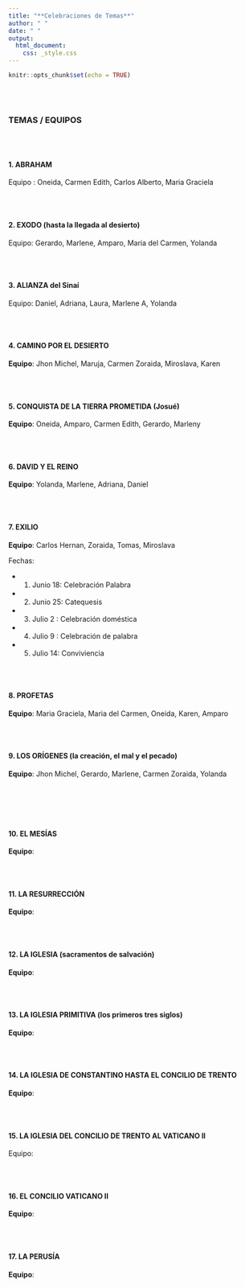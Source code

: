 ```yaml
---
title: "**Celebraciones de Temas**"
author: " "
date: " "
output: 
  html_document:
    css: _style.css
---
```



```r
knitr::opts_chunk$set(echo = TRUE)
```

</br></br>

###  **TEMAS / EQUIPOS**

</br></br>

#### **1. ABRAHAM**

Equipo : Oneida, Carmen Edith, Carlos Alberto, Maria Graciela

</br></br>

#### **2. EXODO (hasta la llegada al desierto)**

Equipo: Gerardo, Marlene, Amparo, Maria del Carmen, Yolanda

</br></br>


#### **3. ALIANZA del Sinaí**

Equipo: Daniel, Adriana, Laura, Marlene A, Yolanda

</br></br>

#### **4. CAMINO POR EL DESIERTO**

**Equipo**: Jhon Michel, Maruja, Carmen Zoraida, Miroslava, Karen

</br></br>

#### **5. CONQUISTA DE LA TIERRA PROMETIDA (Josué)**

**Equipo**: Oneida, Amparo, Carmen Edith, Gerardo, Marleny

</br></br>


#### **6. DAVID Y EL REINO**

**Equipo**: Yolanda, Marlene, Adriana, Daniel

</br></br>


#### **7. EXILIO**

**Equipo**: Carlos Hernan, Zoraida, Tomas, Miroslava

Fechas:

* 1. Junio 18: Celebración Palabra
* 2. Junio 25: Catequesis
* 3. Julio 2 : Celebración doméstica
* 4. Julio 9 : Celebración de palabra
* 5. Julio 14: Conviviencia 

</br></br>


#### **8. PROFETAS**

**Equipo**: Maria Graciela, Maria del Carmen, Oneida, Karen, Amparo

</br></br>


#### **9. LOS ORÍGENES (la creación, el mal y el pecado)**

**Equipo**: Jhon Michel, Gerardo, Marlene, Carmen Zoraida, Yolanda

</br></br></br></br>

#### 10. EL MESÍAS

**Equipo**:

</br></br>



#### **11. LA RESURRECCIÓN**

**Equipo**:

</br></br>

#### **12. LA IGLESIA (sacramentos de salvación)**

**Equipo**:

</br></br>

#### **13. LA IGLESIA PRIMITIVA (los primeros tres siglos)**

**Equipo**:

</br></br>

#### **14. LA IGLESIA DE CONSTANTINO HASTA EL CONCILIO DE TRENTO**


**Equipo**:

</br></br>


#### **15. LA IGLESIA DEL CONCILIO DE TRENTO AL VATICANO II**

Equipo:

</br></br>


#### **16. EL CONCILIO VATICANO II**

**Equipo**:

</br></br>


#### **17. LA PERUSÍA**

**Equipo**:

</br></br>

